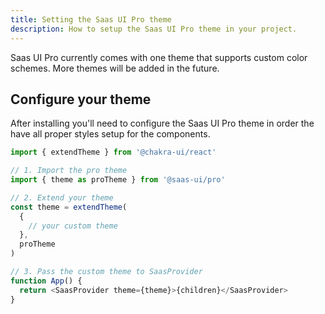 ```yaml
---
title: Setting the Saas UI Pro theme
description: How to setup the Saas UI Pro theme in your project.
---
```


Saas UI Pro currently comes with one theme that supports custom color schemes. More themes will be added in the future.

## Configure your theme

After installing you'll need to configure the Saas UI Pro theme in order the have all proper styles setup for the components.

```ts
import { extendTheme } from '@chakra-ui/react'

// 1. Import the pro theme
import { theme as proTheme } from '@saas-ui/pro'

// 2. Extend your theme
const theme = extendTheme(
  {
    // your custom theme
  },
  proTheme
)

// 3. Pass the custom theme to SaasProvider
function App() {
  return <SaasProvider theme={theme}>{children}</SaasProvider>
}
```
